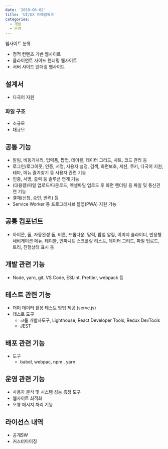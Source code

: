 ```yaml
---
date: '2019-06-02'
title: 'UI/UX 프레임워크'
categories:
  - 개발
  - 운영
---
```


웹사이트 분류

- 정적 컨텐츠 기반 웹사이트
- 클라이언트 사이드 렌더링 웹사이트
- 서버 사이드 렌더링 웹사이트

## 설계서

- 다국어 지원

### 파일 구조

- 소규모
- 대규모

## 공통 기능

- 알림, 비동기처리, 입력폼, 팝업, 데이블, 데이터 그리드, 차트, 코드 관리 등
- 로그인/로그아웃, 인증, 서명, 사용자 설정, 검색, 화면보호, 세션, 쿠키, 다국어 지원, 테마, 메뉴 즐겨찾기 등 사용자 관련 기능
- 인증, 서명, 출력 등 솔루션 연계 기능
- (대용량)파일 업로드/다운로드, 엑셀파일 업로드 후 화면 렌더링 등 파일 및 통신관련 기능
- 결재(신청, 승인, 반려) 등
- Service Worker 등 프로그레시브 웹앱(PWA) 지원 기능

## 공통 컴포넌트

- 아이콘, 폼, 자동완성 폼, 버튼, 드롭다운, 달력, 팝업 알림, 이미지 슬라이더, 반응형 네비게이션 메뉴, 테이블, 인피니트 스크롤링 리스트, 데이터 그리드, 파일 업로드, 트리, 진행상태 표시 등

## 개발 관련 기능

- Node, yarn, git, VS Code, ESLint, Prettier, webpack 등

## 테스트 관련 기능

- 더미 데이터 활용 테스트 방법 제공 (serve.js)
- 테스트 도구
  - 크롬 개발자도구, Lighthouse, React Developer Tools, Redux DevTools
  - JEST

## 배포 관련 기능

- 도구
  - babel, webpac, npm , yarn

## 운영 관련 기능

- 사용자 분석 및 시스템 성능 측정 도구
- 웹사이트 최적화
- 오류 메시지 처리 기능

## 라이선스 내역

- 공개SW
- 커스터마이징
